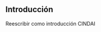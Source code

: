 ## Introducción {.unnumbered}

Reescribir como introducción CINDAI


<!-- La Base Integrada de Datos de Investigación de la Facultad de Ciencias Sociales recopila información sobre proyectos de investigación postulados y adjudicados por el cuerpo académico de la Facultad de Ciencias Sociales. Fue construida a partir de fuentes como SEPA-VID, ANID y la Oficina de Personal de la Facultad. Esta base incluye proyectos en los que los académicos actualmente afiliados a la Facultad participan como investigadores principales o co-investigadores.La base incluye información sobre los académicos, sus trayectorias académicas y los proyectos en los que han participado.  -->

<!-- La Base Integrada representa el principal producto en un esfuerzo por desarrollar un sistema local e integrado de gestión y visualización de información científica en la Facultad de Ciencias Sociales. Este sistema tiene como objetivo consolidar, actualizar y utilizar estratégicamente los daots de los proyectos de investigación, garantizando que sean encontrables, accesibles y reutilizables, mejorando  la transparencia, eficiencia y sostenibilidad en la gestión de la información científica de la Facultad.  -->

<!-- Este documento es un Manual de Uso dirigido a los miembros del equipo de la Dirección de Investigación y Publicaciones de la Facultad de Ciencias Sociales (DIP-FACSO). Su propósito es describir la ubicación, acceso y estructura de la base de datos, así como dar guía para su mantención y actualización. -->

<!-- En primer lugar, se indicará el repositorio donde se aloja la Base Integrada y sus condiciones de acceso. En seguida se describirá la estructura de la base de datos, su construcción y las variables que la componen. Luego, se explicará el sistema de consultas propuesto. Finalmente, se describirá el flujo de trabajo para la actualización, mantenimiento y solución de problemas de la base.   -->